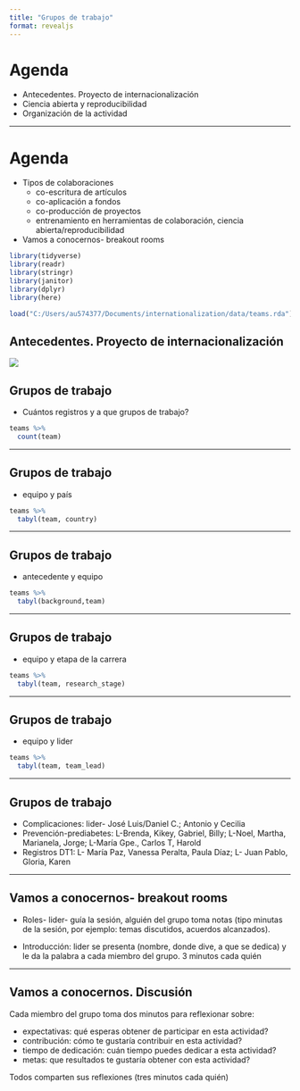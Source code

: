 ```yaml
---
title: "Grupos de trabajo"
format: revealjs
---
```


# Agenda

-   Antecedentes. Proyecto de internacionalización
-   Ciencia abierta y reproducibilidad
-   Organización de la actividad

------------------------------------------------------------------------

# Agenda

-   Tipos de colaboraciones
    -   co-escritura de artículos
    -   co-aplicación a fondos
    -   co-producción de proyectos
    -   entrenamiento en herramientas de colaboración, ciencia
        abierta/reproducibilidad
-   Vamos a conocernos- breakout rooms

```r
library(tidyverse)
library(readr)
library(stringr)
library(janitor)
library(dplyr)
library(here)

load("C:/Users/au574377/Documents/internationalization/data/teams.rda")

```

## Antecedentes. Proyecto de internacionalización

![](images/int_strategy_slide1.png)

## Grupos de trabajo

-   Cuántos registros y a que grupos de trabajo?

```r
teams %>%  
  count(team)
```

------------------------------------------------------------------------

## Grupos de trabajo

-   equipo y país

```r
teams %>%  
  tabyl(team, country)
```

------------------------------------------------------------------------

## Grupos de trabajo

-   antecedente y equipo

```r
teams %>%  
  tabyl(background,team)
```

------------------------------------------------------------------------

## Grupos de trabajo

-   equipo y etapa de la carrera

```r
teams %>%  
  tabyl(team, research_stage)
```

------------------------------------------------------------------------

## Grupos de trabajo

-   equipo y lider

```r
teams %>%  
  tabyl(team, team_lead)
```

------------------------------------------------------------------------

## Grupos de trabajo

-   Complicaciones: lider- José Luis/Daniel C.; Antonio y Cecilia
-   Prevención-prediabetes: L-Brenda, Kikey, Gabriel, Billy; L-Noel,
    Martha, Marianela, Jorge; L-María Gpe., Carlos T, Harold
-   Registros DT1: L- María Paz, Vanessa Peralta, Paula Díaz; L- Juan
    Pablo, Gloria, Karen

------------------------------------------------------------------------

## Vamos a conocernos- breakout rooms

-   Roles- lider- guía la sesión, alguién del grupo toma notas (tipo
    minutas de la sesión, por ejemplo: temas discutidos, acuerdos
    alcanzados).

-   Introducción: lider se presenta (nombre, donde dive, a que se
    dedica) y le da la palabra a cada miembro del grupo. 3 minutos cada
    quién

------------------------------------------------------------------------

## Vamos a conocernos. Discusión

Cada miembro del grupo toma dos minutos para reflexionar sobre:

-   expectativas: qué esperas obtener de participar en esta actividad?
-   contribución: cómo te gustaría contribuir en esta actividad?
-   tiempo de dedicación: cuán tiempo puedes dedicar a esta actividad?
-   metas: que resultados te gustaría obtener con esta actividad?

Todos comparten sus reflexiones (tres minutos cada quién)
